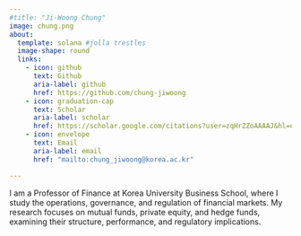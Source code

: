 ```yaml
---
#title: "Ji-Woong Chung"
image: chung.png
about:
  template: solana #jolla trestles
  image-shape: round
  links:
    - icon: github
      text: Github
      aria-label: github
      href: https://github.com/chung-jiwoong
    - icon: graduation-cap
      text: Scholar
      aria-label: scholar
      href: https://scholar.google.com/citations?user=zqHrZZoAAAAJ&hl=en
    - icon: envelope
      text: Email
      aria-label: email
      href: "mailto:chung_jiwoong@korea.ac.kr"

---
```


I am a Professor of Finance at Korea University Business School, where I study the operations, governance, and regulation of financial markets. My research focuses on mutual funds, private equity, and hedge funds, examining their structure, performance, and regulatory implications. 